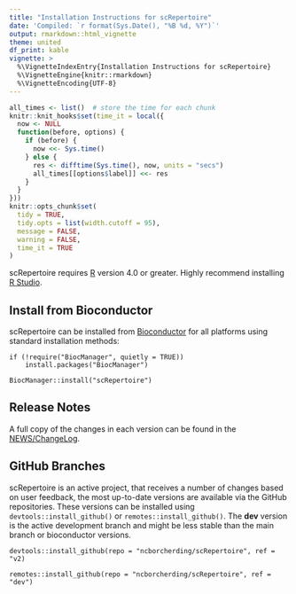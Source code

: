 ```yaml
---
title: "Installation Instructions for scRepertoire"
date: 'Compiled: `r format(Sys.Date(), "%B %d, %Y")`'
output: rmarkdown::html_vignette
theme: united
df_print: kable
vignette: >
  %\VignetteIndexEntry{Installation Instructions for scRepertoire}
  %\VignetteEngine{knitr::rmarkdown}
  %\VignetteEncoding{UTF-8}
---
```


<style>
p.caption {
  font-size: 0.9em;
}
</style>
 
```r
all_times <- list()  # store the time for each chunk
knitr::knit_hooks$set(time_it = local({
  now <- NULL
  function(before, options) {
    if (before) {
      now <<- Sys.time()
    } else {
      res <- difftime(Sys.time(), now, units = "secs")
      all_times[[options$label]] <<- res
    }
  }
}))
knitr::opts_chunk$set(
  tidy = TRUE,
  tidy.opts = list(width.cutoff = 95),
  message = FALSE,
  warning = FALSE,
  time_it = TRUE
)
```

scRepertoire requires [R](https://www.r-project.org/) version 4.0 or greater. Highly recommend installing [R Studio](https://posit.co/downloads/).

## Install from Bioconductor 
scRepertoire can be installed from [Bioconductor](https://www.bioconductor.org/packages/release/bioc/html/scRepertoire.html) for all platforms using standard installation methods:
```
if (!require("BiocManager", quietly = TRUE))
    install.packages("BiocManager")

BiocManager::install("scRepertoire")
```

## Release Notes  
A full copy of the changes in each version can be found in the [NEWS/ChangeLog](https://borch.dev/uploads/scRepertoire/news/index.html).


## GitHub Branches
scRepertoire is an active project, that receives a number of changes based on user feedback, the most up-to-date versions are available via the GitHub repositories. These versions can be installed using ```devtools::install_github()``` or ```remotes::install_github()```. The **dev** version is the active development branch and might be less stable than the main branch or bioconductor versions. 

```
devtools::install_github(repo = "ncborcherding/scRepertoire", ref = "v2)

remotes::install_github(repo = "ncborcherding/scRepertoire", ref = "dev")
```